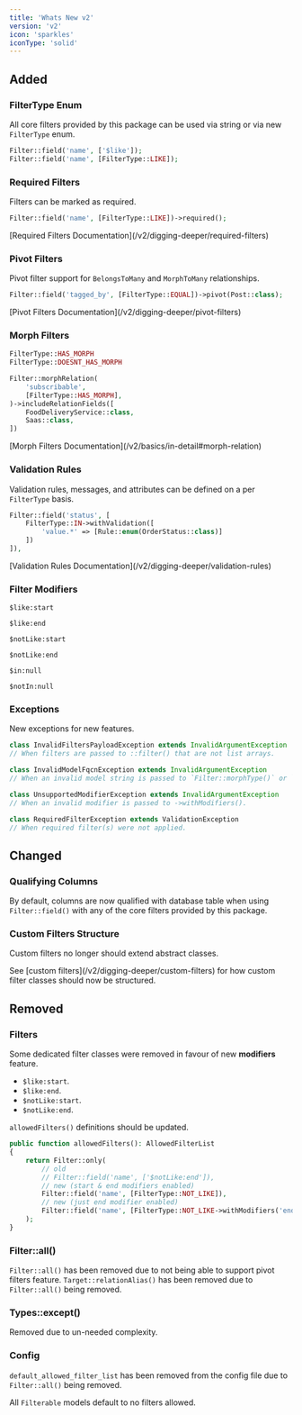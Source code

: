 ```yaml
---
title: 'Whats New v2'
version: 'v2'
icon: 'sparkles'
iconType: 'solid'
---
```


## Added

### FilterType Enum

All core filters provided by this package can be used via string or via new `FilterType` enum.

```php
Filter::field('name', ['$like']);
Filter::field('name', [FilterType::LIKE]);
```

### Required Filters

Filters can be marked as required.

```php
Filter::field('name', [FilterType::LIKE])->required();
```

<Tip>
[Required Filters Documentation](/v2/digging-deeper/required-filters)
</Tip>

### Pivot Filters

Pivot filter support for `BelongsToMany` and `MorphToMany` relationships.

```php
Filter::field('tagged_by', [FilterType::EQUAL])->pivot(Post::class);
```

<Tip>
[Pivot Filters Documentation](/v2/digging-deeper/pivot-filters)
</Tip>

### Morph Filters

```php
FilterType::HAS_MORPH
FilterType::DOESNT_HAS_MORPH
```

```php
Filter::morphRelation(
    'subscribable',
    [FilterType::HAS_MORPH],
)->includeRelationFields([
    FoodDeliveryService::class,
    Saas::class,
])
```

<Tip>
[Morph Filters Documentation](/v2/basics/in-detail#morph-relation)
</Tip>

### Validation Rules

Validation rules, messages, and attributes can be defined on a per `FilterType` basis.

```php
Filter::field('status', [
    FilterType::IN->withValidation([
        'value.*' => [Rule::enum(OrderStatus::class)]
    ])
]),
```

<Tip>
[Validation Rules Documentation](/v2/digging-deeper/validation-rules)
</Tip>

### Filter Modifiers

`$like:start` [<Icon icon="link" iconType="solid" />](/v2/available-filters/field-filters/like#modifiers)

`$like:end` [<Icon icon="link" iconType="solid" />](/v2/available-filters/field-filters/like#modifiers)

`$notLike:start` [<Icon icon="link" iconType="solid" />](/v2/available-filters/field-filters/not-like#modifiers)

`$notLike:end` [<Icon icon="link" iconType="solid" />](/v2/available-filters/field-filters/not-like#modifiers)

`$in:null` [<Icon icon="link" iconType="solid" />](/v2/available-filters/field-filters/in#modifiers)

`$notIn:null` [<Icon icon="link" iconType="solid" />](/v2/available-filters/field-filters/not-in#modifiers)

### Exceptions

New exceptions for new features.

```php
class InvalidFiltersPayloadException extends InvalidArgumentException
// When filters are passed to ::filter() that are not list arrays.

class InvalidModelFqcnException extends InvalidArgumentException
// When an invalid model string is passed to `Filter::morphType()` or `Filter::morphRelation()->includeRelationFields()`.

class UnsupportedModifierException extends InvalidArgumentException
// When an invalid modifier is passed to ->withModifiers().

class RequiredFilterException extends ValidationException
// When required filter(s) were not applied.
```

## Changed

### Qualifying Columns

By default, columns are now qualified with database table when using `Filter::field()` with any of the core filters provided by this package.

### Custom Filters Structure

Custom filters no longer should extend abstract classes.

<Tip>
See [custom filters](/v2/digging-deeper/custom-filters) for how custom filter classes should now be structured.
</Tip>

## Removed

### Filters

Some dedicated filter classes were removed in favour of new **modifiers** feature.

- `$like:start`.
- `$like:end`.
- `$notLike:start`.
- `$notLike:end`.

`allowedFilters()` definitions should be updated.

```php
public function allowedFilters(): AllowedFilterList
{
    return Filter::only(
        // old
        // Filter::field('name', ['$notLike:end']),
        // new (start & end modifiers enabled)
        Filter::field('name', [FilterType::NOT_LIKE]),
        // new (just end modifier enabled)
        Filter::field('name', [FilterType::NOT_LIKE->withModifiers('end')]),
    );
}
```

### Filter::all()

`Filter::all()` has been removed due to not being able to support pivot filters feature.
`Target::relationAlias()` has been removed due to `Filter::all()` being removed.

### Types::except()

Removed due to un-needed complexity.

### Config

`default_allowed_filter_list` has been removed from the config file due to `Filter::all()` being removed.

All `Filterable` models default to no filters allowed.

